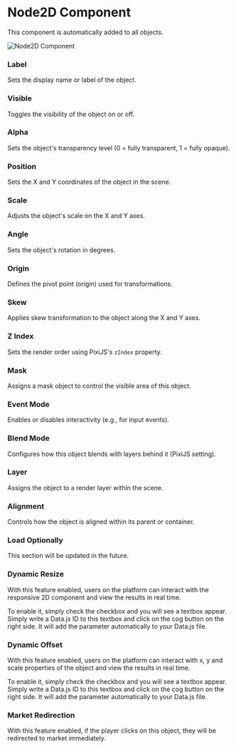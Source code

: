 # Node2D Component


This component is automatically added to all objects.

<Image src="/studio-docs/components/node2d-component.png" alt="Node2D Component" width={400} height={600} className="pt-6" />

### Label

Sets the display name or label of the object.

### Visible

Toggles the visibility of the object on or off.

### Alpha

Sets the object's transparency level (0 = fully transparent, 1 = fully opaque).

### Position

Sets the X and Y coordinates of the object in the scene.

### Scale

Adjusts the object's scale on the X and Y axes.

### Angle

Sets the object's rotation in degrees.

### Origin

Defines the pivot point (origin) used for transformations.

### Skew

Applies skew transformation to the object along the X and Y axes.

### Z Index

Sets the render order using PixiJS's `zIndex` property.

### Mask

Assigns a mask object to control the visible area of this object.

### Event Mode

Enables or disables interactivity (e.g., for input events).

### Blend Mode

Configures how this object blends with layers behind it (PixiJS setting).

### Layer

Assigns the object to a render layer within the scene.

### Alignment

Controls how the object is aligned within its parent or container.

### Load Optionally

This section will be updated in the future.

### Dynamic Resize

With this feature enabled, users on the platform can interact with the responsive 2D component and view the results in real time.

To enable it, simply check the checkbox and you will see a textbox appear. Simply write a Data.js ID to this textbox and click on the cog button on the right side. It will
add the parameter automatically to your Data.js file. 

### Dynamic Offset

With this feature enabled, users on the platform can interact with x, y and scale properties of the object and view the results in real time.

To enable it, simply check the checkbox and you will see a textbox appear. Simply write a Data.js ID to this textbox and click on the cog button on the right side. It will
add the parameter automatically to your Data.js file. 

### Market Redirection

With this feature enabled, if the player clicks on this object, they will be redirected to market immediately.